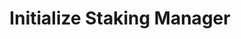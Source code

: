 ---
title: Initialize Staking Manager
description: Initialize the Staking Manager.
updated: 2025-03-22
authors: [owenwahlgren]
icon: UserPlus
---